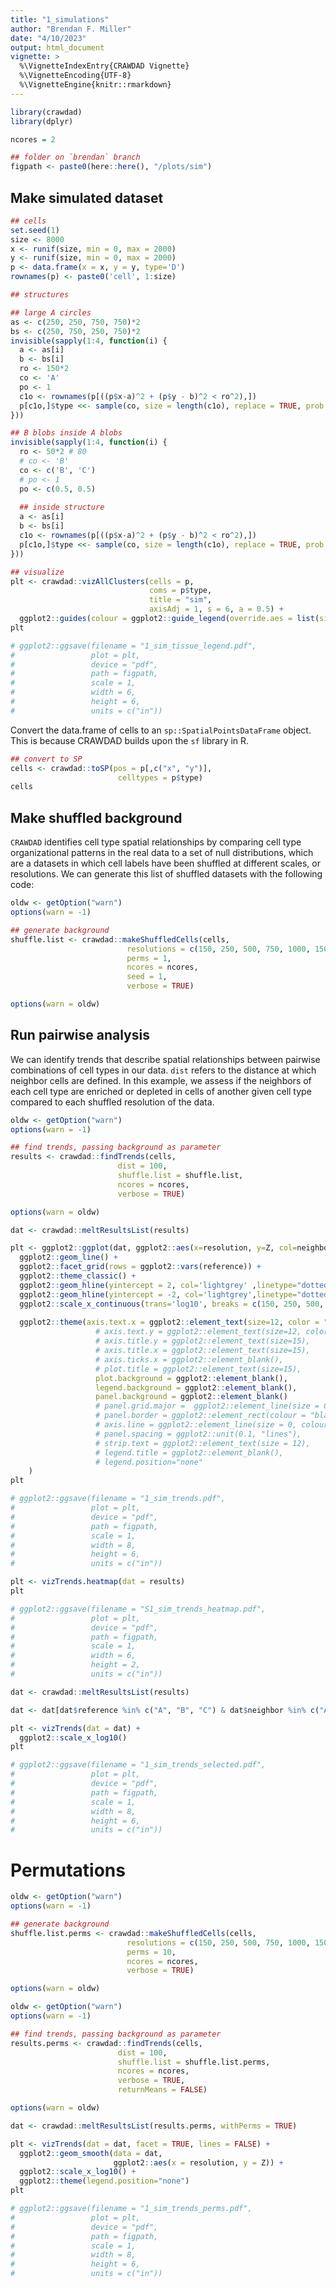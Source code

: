 ```yaml
---
title: "1_simulations"
author: "Brendan F. Miller"
date: "4/10/2023"
output: html_document
vignette: >
  %\VignetteIndexEntry{CRAWDAD Vignette}
  %\VignetteEncoding{UTF-8}
  %\VignetteEngine{knitr::rmarkdown}
---
```


```r

library(crawdad)
library(dplyr)

```

```r

ncores = 2

```

```r

## folder on `brendan` branch
figpath <- paste0(here::here(), "/plots/sim")

```

## Make simulated dataset

```r

## cells
set.seed(1)
size <- 8000
x <- runif(size, min = 0, max = 2000)
y <- runif(size, min = 0, max = 2000)
p <- data.frame(x = x, y = y, type='D')
rownames(p) <- paste0('cell', 1:size)

## structures

## large A circles
as <- c(250, 250, 750, 750)*2
bs <- c(250, 750, 250, 750)*2
invisible(sapply(1:4, function(i) {
  a <- as[i]
  b <- bs[i]
  ro <- 150*2
  co <- 'A'
  po <- 1
  c1o <- rownames(p[((p$x-a)^2 + (p$y - b)^2 < ro^2),])
  p[c1o,]$type <<- sample(co, size = length(c1o), replace = TRUE, prob = po)
}))

## B blobs inside A blobs
invisible(sapply(1:4, function(i) {
  ro <- 50*2 # 80
  # co <- 'B'
  co <- c('B', 'C')
  # po <- 1
  po <- c(0.5, 0.5)
  
  ## inside structure
  a <- as[i]
  b <- bs[i]
  c1o <- rownames(p[((p$x-a)^2 + (p$y - b)^2 < ro^2),])
  p[c1o,]$type <<- sample(co, size = length(c1o), replace = TRUE, prob = po)
}))

## visualize
plt <- crawdad::vizAllClusters(cells = p,
                               coms = p$type,
                               title = "sim",
                               axisAdj = 1, s = 6, a = 0.5) +
  ggplot2::guides(colour = ggplot2::guide_legend(override.aes = list(size=2), ncol = 1))
plt

# ggplot2::ggsave(filename = "1_sim_tissue_legend.pdf",
#                 plot = plt,
#                 device = "pdf",
#                 path = figpath,
#                 scale = 1,
#                 width = 6,
#                 height = 6,
#                 units = c("in"))

```

Convert the data.frame of cells to an `sp::SpatialPointsDataFrame` object. This is because CRAWDAD builds upon the `sf` library in R.

```r

## convert to SP
cells <- crawdad::toSP(pos = p[,c("x", "y")],
                        celltypes = p$type)
cells

```

## Make shuffled background

`CRAWDAD` identifies cell type spatial relationships by comparing cell type organizational patterns in the real data to a set of null distributions, which are a datasets in which cell labels have been shuffled at different scales, or resolutions. We can generate this list of shuffled datasets with the following code:

```r

oldw <- getOption("warn")
options(warn = -1)

## generate background
shuffle.list <- crawdad::makeShuffledCells(cells,
                          resolutions = c(150, 250, 500, 750, 1000, 1500, 2000),
                          perms = 1,
                          ncores = ncores,
                          seed = 1,
                          verbose = TRUE)

options(warn = oldw)

```

## Run pairwise analysis

We can identify trends that describe spatial relationships between pairwise combinations of cell types in our data. `dist` refers to the distance at which neighbor cells are defined. In this example, we assess if the neighbors of each cell type are enriched or depleted in cells of another given cell type compared to each shuffled resolution of the data.

```r

oldw <- getOption("warn")
options(warn = -1)

## find trends, passing background as parameter
results <- crawdad::findTrends(cells,
                        dist = 100,
                        shuffle.list = shuffle.list,
                        ncores = ncores,
                        verbose = TRUE)

options(warn = oldw)

```

```r

dat <- crawdad::meltResultsList(results)

plt <- ggplot2::ggplot(dat, ggplot2::aes(x=resolution, y=Z, col=neighbor)) +
  ggplot2::geom_line() +
  ggplot2::facet_grid(rows = ggplot2::vars(reference)) +
  ggplot2::theme_classic() +
  ggplot2::geom_hline(yintercept = 2, col='lightgrey' ,linetype="dotted") + 
  ggplot2::geom_hline(yintercept = -2, col='lightgrey',linetype="dotted") +
  ggplot2::scale_x_continuous(trans='log10', breaks = c(150, 250, 500, 1000, 2000)) +
  
  ggplot2::theme(axis.text.x = ggplot2::element_text(size=12, color = "black", angle = -90, vjust = 0.5, hjust = 0),
                   # axis.text.y = ggplot2::element_text(size=12, color = "black"),
                   # axis.title.y = ggplot2::element_text(size=15),
                   # axis.title.x = ggplot2::element_text(size=15),
                   # axis.ticks.x = ggplot2::element_blank(),
                   # plot.title = ggplot2::element_text(size=15),
                   plot.background = ggplot2::element_blank(),
                   legend.background = ggplot2::element_blank(),
                   panel.background = ggplot2::element_blank()
                   # panel.grid.major =  ggplot2::element_line(size = 0.1, colour = "black"),
                   # panel.border = ggplot2::element_rect(colour = "black", fill=NA, size=1),
                   # axis.line = ggplot2::element_line(size = 0, colour = "black"),
                   # panel.spacing = ggplot2::unit(0.1, "lines"),
                   # strip.text = ggplot2::element_text(size = 12),
                   # legend.title = ggplot2::element_blank(),
                   # legend.position="none"
    )
plt

# ggplot2::ggsave(filename = "1_sim_trends.pdf",
#                 plot = plt,
#                 device = "pdf",
#                 path = figpath,
#                 scale = 1,
#                 width = 8,
#                 height = 6,
#                 units = c("in"))

```

```r

plt <- vizTrends.heatmap(dat = results)
plt

# ggplot2::ggsave(filename = "S1_sim_trends_heatmap.pdf",
#                 plot = plt,
#                 device = "pdf",
#                 path = figpath,
#                 scale = 1,
#                 width = 6,
#                 height = 2,
#                 units = c("in"))

```

```r

dat <- crawdad::meltResultsList(results)

dat <- dat[dat$reference %in% c("A", "B", "C") & dat$neighbor %in% c("A", "B", "C"),]

plt <- vizTrends(dat = dat) +
  ggplot2::scale_x_log10()
plt

# ggplot2::ggsave(filename = "1_sim_trends_selected.pdf",
#                 plot = plt,
#                 device = "pdf",
#                 path = figpath,
#                 scale = 1,
#                 width = 8,
#                 height = 6,
#                 units = c("in"))

```

# Permutations

```r

oldw <- getOption("warn")
options(warn = -1)

## generate background
shuffle.list.perms <- crawdad::makeShuffledCells(cells,
                          resolutions = c(150, 250, 500, 750, 1000, 1500, 2000),
                          perms = 10,
                          ncores = ncores,
                          verbose = TRUE)

options(warn = oldw)

```

```r

oldw <- getOption("warn")
options(warn = -1)

## find trends, passing background as parameter
results.perms <- crawdad::findTrends(cells,
                        dist = 100,
                        shuffle.list = shuffle.list.perms,
                        ncores = ncores,
                        verbose = TRUE,
                        returnMeans = FALSE)

options(warn = oldw)

```

```r

dat <- crawdad::meltResultsList(results.perms, withPerms = TRUE)

plt <- vizTrends(dat = dat, facet = TRUE, lines = FALSE) +
  ggplot2::geom_smooth(data = dat, 
                       ggplot2::aes(x = resolution, y = Z)) +
  ggplot2::scale_x_log10() +
  ggplot2::theme(legend.position="none")
plt

# ggplot2::ggsave(filename = "1_sim_trends_perms.pdf",
#                 plot = plt,
#                 device = "pdf",
#                 path = figpath,
#                 scale = 1,
#                 width = 8,
#                 height = 6,
#                 units = c("in"))

```


